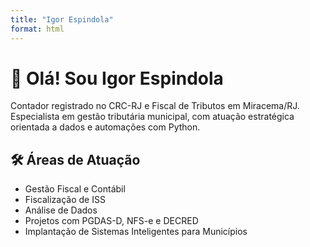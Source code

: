 ```yaml
---
title: "Igor Espindola"
format: html
---
```


# 👋 Olá! Sou Igor Espindola

Contador registrado no CRC-RJ e Fiscal de Tributos em Miracema/RJ. Especialista em gestão tributária municipal, com atuação estratégica orientada a dados e automações com Python.

## 🛠️ Áreas de Atuação

- Gestão Fiscal e Contábil
- Fiscalização de ISS
- Análise de Dados
- Projetos com PGDAS-D, NFS-e e DECRED
- Implantação de Sistemas Inteligentes para Municípios
